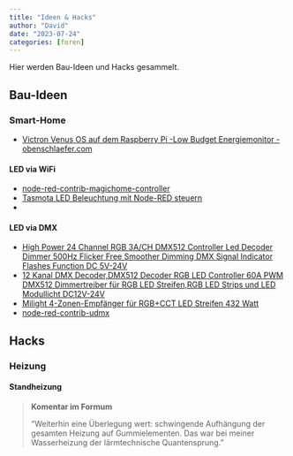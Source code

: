 ```yaml
---
title: "Ideen & Hacks"
author: "David"
date: "2023-07-24"
categories: [foren]
---
```


Hier werden Bau-Ideen und Hacks gesammelt.

<!--
add a link with: '[](){target="_blank"}'
-->

## Bau-Ideen

### Smart-Home 

- [Victron Venus OS auf dem Raspberry Pi -Low Budget Energiemonitor - obenschlaefer.com](https://obenschlaefer.com/low-budget-energiemonitor-victron-venus-os-mit-raspberry-pi-obenschlaefer/#Auch_wichtig_Der_Akku){target="_blank"}


#### LED via WiFi
- [node-red-contrib-magichome-controller](https://flows.nodered.org/node/node-red-contrib-magichome-controller){target="_blank"}
- [Tasmota LED Beleuchtung mit Node-RED steuern](https://hoeser-medien.de/2019/10/led-beleuchtung-mit-node-red-steuern/){target="_blank"}
- [](https://hoeser-medien.de/2019/10/led-beleuchtung-mit-node-red-steuern/){target="_blank"}

#### LED via DMX
- [High Power 24 Channel RGB 3A/CH DMX512 Controller Led Decoder Dimmer 500Hz Flicker Free Smoother Dimming DMX Signal Indicator Flashes Function DC 5V-24V](https://www.amazon.de/Channel-Controller-Smoother-Indicator-Function/dp/B0C7W99TM7/ref=sr_1_3_sspa?keywords=led%2Bdmx%2Bcontroller&qid=1690710658&sr=8-3-spons&sp_csd=d2lkZ2V0TmFtZT1zcF9hdGY&th=1){target="_blank"}
- [12 Kanal DMX Decoder,DMX512 Decoder RGB LED Controller 60A PWM DMX512 Dimmertreiber für RGB LED Streifen,RGB LED Strips und LED Modullicht DC12V-24V ](https://www.amazon.de/12-Controller-Dimmertreiber-Modullicht-DC12V-24V/dp/B09M3TPDLN/ref=pd_day0fbt_img_sccl_1/257-9456238-4591605?pd_rd_w=LGIvj&content-id=amzn1.sym.a448a60d-171e-41b3-a693-2dc17f9728e0&pf_rd_p=a448a60d-171e-41b3-a693-2dc17f9728e0&pf_rd_r=ZKPCMPDVPBD4CXGCWWHM&pd_rd_wg=KbHeD&pd_rd_r=c5dbf931-7e07-4663-8002-e1320a8457b0&pd_rd_i=B09M3TPDLN&psc=1){target="_blank"}
- [Milight 4-Zonen-Empfänger für RGB+CCT LED Streifen 432 Watt](https://www.ledpanelgrosshandel.de/dms-serie-led-empfanger.html?gclid=CjwKCAjwlJimBhAsEiwA1hrp5hn4DDHCySfS0rC5kJEPyk1pC-JtG4b6u8pSy2phX1NX5nuIFfH4XBoCQ_gQAvD_BwE){target="_blank"}
- [node-red-contrib-udmx](https://flows.nodered.org/node/node-red-contrib-udmx/in/scz30QEcIpcS){target="_blank"}


## Hacks

### Heizung

#### Standheizung

> **Komentar im Formum**
> 
> "Weiterhin eine Überlegung wert: schwingende Aufhängung der gesamten Heizung auf Gummielementen. Das war bei meiner Wasserheizung der lärmtechnische Quantensprung. "